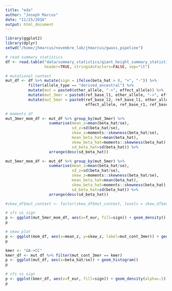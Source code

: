 ```yaml
---
title: "eda"
author: "Joseph Marcus"
date: "11/25/2016"
output: html_document
---
```


```r
library(ggplot2)
library(dplyr)
setwd("/home/jhmarcus/novembre_lab/jhmarcus/gwass_pipeline")

# read summary statistics
df <- read.table("data/summary_statistics/giant_height_summary_statistics.tsv.gz", 
                 header=TRUE, stringsAsFactors=FALSE, sep="\t") 

# mutational context
mut_df <- df %>% mutate(sign = ifelse(beta_hat > 0, "+", "-")) %>% 
          filter(allele_type == "derived_ancestral") %>%
          mutate(mut = paste0(other_allele, "->", effect_allele)) %>%
          mutate(mut_3mer = paste0(ref_base_l1, other_allele, "->", effect_allele, ref_base_r1)) %>%
          mutate(mut_5mer = paste0(ref_base_l2, ref_base_l1, other_allele, "->", 
                                   effect_allele, ref_base_r1, ref_base_r2)) 

# moments df
mut_3mer_mom_df <- mut_df %>% group_by(mut_3mer) %>% 
                   summarise(mean_z=mean(beta_hat/se),
                             sd_z=sd(beta_hat/se),
                             skew_z=moments::skewness(beta_hat/se), 
                             mean_beta_hat=mean(beta_hat),
                             skew_beta_hat=moments::skewness(beta_hat),
                             sd_beta_hat=sd(beta_hat)) %>%
                   arrange(desc(sd_beta_hat))

mut_5mer_mom_df <- mut_df %>% group_by(mut_5mer) %>% 
                   summarise(mean_z=mean(beta_hat/se),
                             sd_z=sd(beta_hat/se),
                             skew_z=moments::skewness(beta_hat/se), 
                             mean_beta_hat=mean(beta_hat),
                             skew_beta_hat=moments::skewness(beta_hat),
                             sd_beta_hat=sd(beta_hat)) %>%
                   arrange(desc(sd_beta_hat))

#skew_df$mut_context <- factor(skew_df$mut_context, levels = skew_df$mut_context[order(skew_df$skew_z)])

# sfs vs sign
p <- ggplot(mut_5mer_mom_df, aes(x=f_eur, fill=sign)) + geom_density() + facet_wrap(~mut)
p

# skew plot
p <- ggplot(mom_df, aes(x=mean_z, y=skew_z, label=mut_cont_3mer)) + geom_text()
p

kmer <- "GA->CC"
kmer_df <- mut_df %>% filter(mut_cont_3mer == kmer)
p <- ggplot(mut_df, aes(x=beta_hat/se)) + geom_histogram()
p

# sfs vs sign
p <- ggplot(kmer_df, aes(x=f_eur, fill=sign)) + geom_density(alpha=.5) 
p
```


